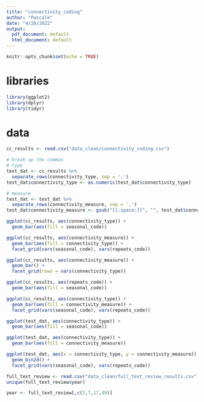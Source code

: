 ```yaml
---
title: "connectivity_coding"
author: "Pascale"
date: "4/28/2022"
output:
  pdf_document: default
  html_document: default
---
```


```r
knitr::opts_chunk$set(echo = TRUE)
```

# libraries 
```r
library(ggplot2)
library(dplyr)
library(tidyr)
```
# data
```r
cc_results <- read.csv("data_clean/connectivity_coding.csv")

# break up the commas
# type
test_dat <- cc_results %>%
  separate_rows(connectivity_type, sep = ',')
test_dat$connectivity_type <- as.numeric(test_dat$connectivity_type)

# measure
test_dat <- test_dat %>%
  separate_rows(connectivity_measure, sep = ',')
test_dat$connectivity_measure <- gsub("[[:space:]]", "", test_dat$connectivity_measure)
```

```r
ggplot(cc_results, aes(connectivity_type)) +
  geom_bar(aes(fill = seasonal_code))

ggplot(cc_results, aes(connectivity_measure)) +
  geom_bar(aes(fill = connectivity_type)) +
  facet_grid(vars(seasonal_code), vars(repeats_code))

ggplot(cc_results, aes(connectivity_measure)) +
  geom_bar() +
  facet_grid(rows = vars(connectivity_type))

ggplot(cc_results, aes(repeats_code)) +
  geom_bar(aes(fill = seasonal_code))

ggplot(cc_results, aes(connectivity_type)) +
  geom_bar(aes(fill = connectivity_measure)) +
  facet_grid(vars(seasonal_code), vars(repeats_code))
```

```r
ggplot(test_dat, aes(connectivity_type)) +
  geom_bar(aes(fill = seasonal_code))
```

```r
ggplot(test_dat, aes(connectivity_type)) +
  geom_bar(aes(fill = connectivity_measure))
```

```r
ggplot(test_dat, aes(x = connectivity_type, y = connectivity_measure)) +
  geom_bin2d() +
  facet_grid(vars(seasonal_code), vars(repeats_code))
```

```r
full_text_review <- read.csv("data_clean/full_text_review_results.csv")
unique(full_text_review$year)

year <- full_text_review[,c(2,7,17,49)]
```
